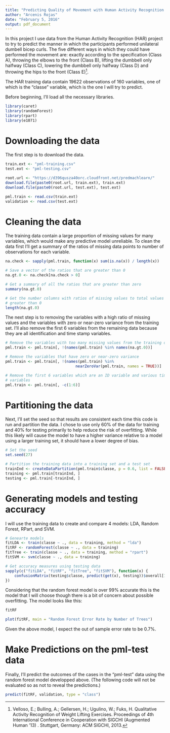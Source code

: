 ```yaml
---
title: "Predicting Quality of Movement with Human Activity Recognition Data"
author: "Arcenis Rojas"
date: "February 5, 2016"
output: pdf_document
---
```


In this project I use data from the Human Activity Recognition (HAR) project to try to predict the manner in which the participants performed unilateral dumbell bicep curls. The five different ways in which they could have performed the movement are: exactly according to the specification (Class A), throwing the elbows to the front (Class B), lifting the dumbbell only halfway (Class C), lowering the dumbbell only halfway (Class D) and throwing the hips to the front (Class E)^[Velloso, E.; Bulling, A.; Gellersen, H.; Ugulino, W.; Fuks, H. Qualitative Activity Recognition of Weight Lifting Exercises. Proceedings of 4th International Conference in Cooperation with SIGCHI (Augmented Human '13) . Stuttgart, Germany: ACM SIGCHI, 2013.].


The HAR training data contain 19622 observations of 160 variables, one of which is the "classe" variable, which is the one I will try to predict.

Before beginning, I'll load all the necessary libraries.
```r
library(caret)
library(randomForest)
library(rpart)
library(e1071)
```

# Downloading the data
The first step is to download the data.
```r
train.ext <- "pml-training.csv"
test.ext <- "pml-testing.csv"

root.url <- "https://d396qusza40orc.cloudfront.net/predmachlearn/"
download.file(paste0(root.url, train.ext), train.ext)
download.file(paste0(root.url, test.ext), test.ext)

pml.train <- read.csv(train.ext)
validation <- read.csv(test.ext)
```

# Cleaning the data
The training data contain a large proportion of missing values for many variables, which would make any predictive model unreliable. To clean the data first I'll get a summary of the ratios of missing data points to number of observations for each variable.
```r
na.check <- sapply(pml.train, function(x) sum(is.na(x)) / length(x))

# Save a vector of the ratios that are greater than 0
na.gt.0 <- na.check[na.check > 0]

# Get a summary of all the ratios that are greater than zero
summary(na.gt.0)

# Get the number columns with ratios of missing values to total values that are
# greater than 0
length(na.gt.0)
```

The next step is to removing the variables with a high ratio of missing values and the variables with zero or near-zero variance from the training set. I'll also remove the first 6 variables from the remaining data because they are all identification and time stamp variables.
```r
# Remove the variables with too many missing values from the training data
pml.train <- pml.train[, !(names(pml.train) %in% names(na.gt.0))]

# Remove the variables that have zero or near-zero variance
pml.train <- pml.train[, !(names(pml.train) %in%
                               nearZeroVar(pml.train, names = TRUE))]

# Remove the first 6 variables which are an ID variable and various time-stamp
# variables
pml.train <- pml.train[, -c(1:6)]
```

# Partitioning the data
Next, I'll set the seed so that results are consistent each time this code is run and partition the data. I chose to use only 60% of the data for training and 40% for testing primarily to help reduce the risk of overfitting. While this likely will cause the model to have a higher variance relative to a model using a larger training set, it should have a lower degree of bias.
```r
# Set the seed
set.seed(27)

# Partition the training data into a training set and a test set
trainInd <- createDataPartition(pml.train$classe, p = 0.6, list = FALSE)
training <- pml.train[trainInd, ]
testing <- pml.train[-trainInd, ]
```

# Generating models and testing accuracy
I will use the training data to create and compare 4 models: LDA, Random Forest, RPart, and SVM.
```r
# Genearte models
fitLDA <- train(classe ~ ., data = training, method = "lda")
fitRF <- randomForest(classe ~ ., data = training)
fitTree <- train(classe ~ ., data = training, method = "rpart")
fitSVM <- svm(classe ~ ., data = training)

# Get accuracy measures using testing data
sapply(c("fitLDA", "fitRF", "fitTree", "fitSVM"), function(x) {
    confusionMatrix(testing$classe, predict(get(x), testing))$overall[1]
})
```

Considering that the random forest model is over 99% accurate this is the model that I will choose though there is a bit of concern about possible overfitting. The model looks like this:
```r
fitRF

plot(fitRF, main = "Random Forest Error Rate by Number of Trees")
```

Given the above model, I expect the out of sample error rate to be 0.7%.

# Make Predictions on the pml-test data
Finally, I'll predict the outcomes of the cases in the "pml-test" data using the random forest model developped above. (The following code will not be evaluated so as not to reveal the predictions.)
```r
predict(fitRF, validation, type = "class")
```